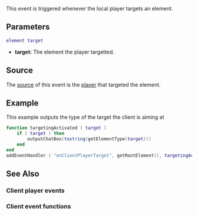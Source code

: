 
{{Client event}}
This event is triggered whenever the local player targets an element.

==Parameters==
<syntaxhighlight lang="lua">
element target
</syntaxhighlight> 
 
*'''target:''' The element the player targetted.

==Source==
The [[/event_system#Event_source.md|source]] of this event is the [[/player.md|player]] that targeted the element.

==Example== 
This example outputs the type of the target the client is aiming at
<syntaxhighlight lang="lua">
function targetingActivated ( target )
	if ( target ) then
		outputChatBox(tostring(getElementType(target)))
	end
end
addEventHandler ( "onClientPlayerTarget", getRootElement(), targetingActivated )
</syntaxhighlight>

==See Also==
===Client player events===
{{Client_player_events}}
===Client event functions===
{{Client_event_functions}}